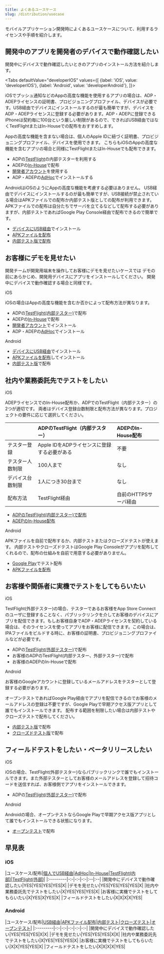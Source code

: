 ```yaml
---
title: よくあるユースケース
slug: /distribution/usecase
---
```



モバイルアプリケーション開発時によくあるユースケースについて、利用するライセンスや手順を紹介します。

## 開発中のアプリを開発者のデバイスで動作確認したい

開発中にデバイスで動作確認したいときのアプリのインストール方法を紹介します。

<!-- textlint-disable ja-technical-writing/sentence-length -->

<Tabs
  defaultValue="developerIOS"
  values={[
    {label: 'iOS', value: 'developerIOS'},
    {label: 'Android', value: 'developerAndroid'},
  ]}>

<!-- textlint-enable ja-technical-writing/sentence-length -->

<TabItem value="developerIOS">

iOSでプッシュ通知などのAppの高度な機能を使用するアプリの場合は、ADP・ADEPライセンスの証明書、プロビジョニングプロファイル、デバイスが必要です。USB経由でデバイスにインストールするのが最も簡単ですが、デバイスをADP・ADEPライセンスに登録する必要があります。ADP・ADEPに登録できるiPhoneは契約毎に100台という厳しい制限があるので、できればUSB経由ではなくTestFlightまたはIn-Houseでの配布をおすすめします。

Appの高度な機能を含まない場合は、個人のApple IDに紐づく証明書、プロビジョニングプロファイル、デバイスを使用できます。
こちらもiOSのAppの高度な機能を含むアプリの場合と同様にTestFlightまたはIn-Houseでも配布できます。

- ADPの[TestFlight](../build/ios/testflight.md)の内部テスターを利用する
- ADEPの[In-House](../build/ios/in-house.md)で配布
- [開発者アカウント](../build/ios/developer-account.md)を使用する
- ADP・ADEPの[AdHoc](../build/ios/ad-hoc.md)でインストールする

</TabItem>
<TabItem value="developerAndroid">

AndroidはiOSのようにAppの高度な機能を考慮する必要はありません。 USB経由でデバイスにインストールするのが最も簡単ですが、USB接続が禁止されている場合はAPKファイルでの配布か内部テスト版としての配布が利用できます。APKファイルでの配布は自分たちでサーバを立てるなどして配布する必要がありますが、内部テストであればGoogle Play Console経由で配布できるので簡単です。

- [デバイスにUSB経由](../build/android/local.md)でインストール
- [APKファイルを配布](../build/android/apk_dist.md)
- [内部テスト版で配布](../build/android/google_play_test.md)

</TabItem>
</Tabs>

## お客様にデモを見せたい

開発チームが開発用端末を操作してお客様にデモを見せたい​​​​​​​ケースでは
デモの前にあらかじめ、開発用デバイスにアプリをインストールしてください。 開発中にデバイスで動作確認する場合と同様です。

iOS

iOSの場合はAppの高度な機能を含むか否かによって配布方法が異なります。

- ADPの[TestFlight(内部テスター)](../build/ios/testflight.md)で配布
- ADEPの[In-House](../build/ios/in-house.md)で配布
- [開発者アカウント](../build/ios/developer-account.md)でインストール
- ADP・ADEPの[AdHoc](../build/ios/ad-hoc.md)でインストール

Android

- [デバイスにUSB経由](../build/android/local.md)でインストール
- [APKファイルを配布](../build/android/apk_dist.md)してインストール
- [内部テスト版](../build/android/google_play_test.md)で配布

## 社内や業務委託先でテストをしたい

iOS

ADEPライセンスでのIn-House配布か、ADPでのTestFlight（内部テスター）の2つが適切です。
両者はデバイス登録台数制限と配布方法が異なります。プロジェクトの要件に応じて選択してください。

|  |ADPのTestFlight（内部テスター）|ADEPのIn-House配布|
|:-|:---------------------------|:----------------|
|テスター登録|Apple IDをADPライセンスに登録する必要がある|不要|
|テスター人数制限|100人まで|なし|
|デバイス台数制限|1人につき30台まで|なし|
|配布方法 | TestFlight経由|自前のHTTPSサーバ経由|

 - [ADPのTestFlight(内部テスター)で配布](../build/ios/testflight.md)
 - [ADEPのIn-House配布](../build/ios/in-house.md)

Android

APKファイルを自前で配布するか、内部テストまたはクローズドテストが使えます。
内部テストやクローズドテストはGoogle Play Consoleがアプリを配布してくれるので、配布の仕組みを自前で用意する必要がありません。

 - [Google Play](../build/android/google_play_test.md)でテスト配布
 - [APKファイルを配布](../build/android/apk_dist.md)

## お客様や関係者に実機でテストをしてもらいたい

iOS

TestFlight(外部テスター)の場合、テスターであるお客様をApp Store Connectのユーザに登録することなく、パブリックリンクを介してお客様のデバイスにアプリを配信できます。もしお客様自身でADP・ADEPライセンスを契約している場合は、そのライセンスを使ってアプリをお客様に配信できます。この場合は、IPAファイルをビルドする時に、お客様の証明書、プロビジョニングプロファイルなどが必要です。

 - ADPの[TestFlight(外部テスター)](../build/ios/testflight.md)で配布
 - お客様のADPのTestFlight(内部テスター、外部テスター)で配布
 - お客様のADEPのIn-Houseで配布

Android

お客様のGoogleアカウントに登録しているメールアドレスをテスターとして登録する必要があります。

オープンテストであればGoogle Play経由でアプリを配信できるのでお客様のメールアドレスの登録は不要ですが、Google Playで早期アクセス版アプリとして誰でもインストールできます。
配布する範囲を制限したい場合は内部テストやクローズテストで配布してください。

 - [内部テスト版](../build/android/google_play_test.md)で配布
 - [クローズドテスト版](../build/android/google_play_test.md)で配布

## フィールドテストをしたい・ベータリリースしたい

iOS

iOSの場合、TestFlight(外部テスター)ならパブリックリンクで誰でもインストールできます。また外部テスターとしてお客様のメールアドレスを登録して招待コードを送信すれば、お客様側でアプリをインストールできます。

 - ADPの[TestFlight(外部テスター)](../build/ios/testflight.md)で配布

Android

Androidの場合、オープンテストならGoogle Playで早期アクセス版アプリとして誰でもインストールできる状態になります。

 - [オープンテスト](../build/android/google_play_test.md)で配布

## 早見表

### iOS

|ユースケース/配布|[個人でUSB経由](../build/ios/developer-account.md)|[AdHoc](../build/ios/ad-hoc.md)|[In-House](../build/ios/in-house.md)|[TestFlight(内部)](../build/ios/testflight.md)|[TestFlight(外部)](../build/ios/testflight.md)|
|:---------|-:-|-:-|-:-|:--|:--|
|開発中にデバイスで動作確認したい|YES|YES|YES|YES|X|
|デモを見せたい|YES|YES|YES|YES|X|
|社内や業務委託先でテストをしたい|X|YES|YES|YES|X|
|お客様に実機でテストをしてもらいたい|X|YES|X|YES|X|
|フィールドテストをしたい|X|X|X|X|YES|

### Android

|ユースケース/配布|[USB経由](../build/android/local.md)|[APKファイル配布](../build/android/apk_dist.md)|[内部テスト](../build/android/google_play_test.md)|[クローズテスト](../build/android/google_play_test.md)|[オープンテスト](../build/android/google_play_test.md)|
|:---------|-:-|-:-|-:-|-:-|-:-|
|開発中にデバイスで動作確認したい|YES|YES|YES|X|X|
|デモを見せたい|YES|YES|YES|X|X|
|社内や業務委託先でテストをしたい|X|YES|YES|YES|X|
|お客様に実機でテストをしてもらいたい|X|X|YES|YES|X|
|フィールドテストをしたい|X|X|X|X|YES|
